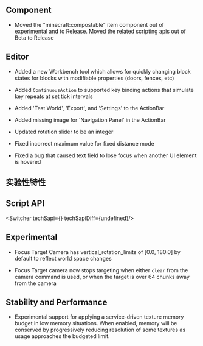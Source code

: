 



## Component

-   Moved the "minecraft:compostable" item component out of experimental and to Release. Moved the related scripting apis out of Beta to Release

## Editor

-   Added a new Workbench tool which allows for quickly changing block states for blocks with modifiable properties (doors, fences, etc)
    
-   Added `ContinuousAction` to supported key binding actions that simulate key repeats at set tick intervals
    
-   Added 'Test World', 'Export', and 'Settings' to the ActionBar
    
-   Added missing image for 'Navigation Panel' in the ActionBar
    
-   Updated rotation slider to be an integer
    
-   Fixed incorrect maximum value for fixed distance mode
    
-   Fixed a bug that caused text field to lose focus when another UI element is hovered
    




<h2 className="experimental_divider">实验性特性</h2>





## **Script API**

<Switcher techSapi={<TechSapiExp/>} techSapiDiff={undefined}/>

## Experimental

-   Focus Target Camera has vertical\_rotation\_limits of \[0.0, 180.0\] by default to reflect world space changes
    
-   Focus Target camera now stops targeting when either `clear` from the camera command is used, or when the target is over 64 chunks away from the camera
    

## Stability and Performance

-   Experimental support for applying a service-driven texture memory budget in low memory situations. When enabled, memory will be conserved by progressively reducing resolution of some textures as usage approaches the budgeted limit.